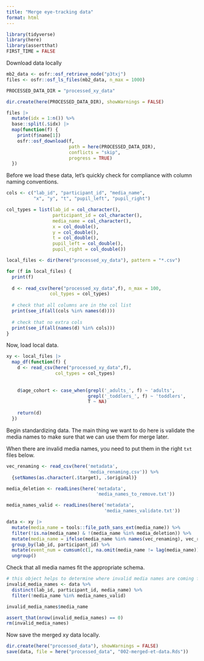 ```yaml
---
title: "Merge eye-tracking data"
format: html
---
```


```r
library(tidyverse)
library(here)
library(assertthat)
FIRST_TIME = FALSE
```

Download data locally

```r
mb2_data <- osfr::osf_retrieve_node("p3txj")
files <- osfr::osf_ls_files(mb2_data, n_max = 1000)

PROCESSED_DATA_DIR = "processed_xy_data"

dir.create(here(PROCESSED_DATA_DIR), showWarnings = FALSE)

files |>
  mutate(idx = 1:n()) %>%
  base::split(.$idx) |>
  map(function(f) {
    print(f$name[1])
    osfr::osf_download(f, 
                       path = here(PROCESSED_DATA_DIR), 
                       conflicts = "skip", 
                       progress = TRUE)
  })
```
Before we load these data, let's quickly check for compliance with column naming conventions. 

```r
cols <- c("lab_id", "participant_id", "media_name", 
          "x", "y", "t", "pupil_left", "pupil_right")

col_types = list(lab_id = col_character(),
                 participant_id = col_character(),
                 media_name = col_character(),
                 x = col_double(),
                 y = col_double(),
                 t = col_double(),
                 pupil_left = col_double(),
                 pupil_right = col_double())

local_files <- dir(here("processed_xy_data"), pattern = "*.csv")

for (f in local_files) {
  print(f)
  
  d <- read_csv(here("processed_xy_data",f), n_max = 100, 
                col_types = col_types)
  
  # check that all columns are in the col list
  print(see_if(all(cols %in% names(d))))
  
  # check that no extra cols
  print(see_if(all(names(d) %in% cols)))
}
```
Now, load local data.

```r
xy <- local_files |>
  map_df(function(f) {
    d <- read_csv(here("processed_xy_data",f),
                  col_types = col_types)
    
    
    d$age_cohort <- case_when(grepl('_adults_', f) ~ 'adults',
                              grepl('_toddlers_', f) ~ 'toddlers',
                              T ~ NA)
    
    return(d)
  })
```

Begin standardizing data. The main thing we want to do here is validate the media names to make sure that we can use them for merge later. 

When there are invalid media names, you need to put them in the right `txt` files below. 

```r
vec_renaming <- read_csv(here('metadata', 
                              'media_renaming.csv')) %>%
  {setNames(as.character(.$target), .$original)}

media_deletion <- readLines(here('metadata', 
                                 'media_names_to_remove.txt'))

media_names_valid <- readLines(here('metadata', 
                                    'media_names_validate.txt'))

data <- xy |>
  mutate(media_name = tools::file_path_sans_ext(media_name)) %>%
  filter(!is.na(media_name) & !(media_name %in% media_deletion)) %>% 
  mutate(media_name = ifelse(media_name %in% names(vec_renaming), vec_renaming[as.character(media_name)], media_name)) %>% 
  group_by(lab_id, participant_id) %>% 
  mutate(event_num = cumsum(c(1, na.omit(media_name != lag(media_name))))) %>% 
  ungroup()
```

Check that all media names fit the appropriate schema. 

```r
# this object helps to determine where invalid media names are coming from in cases where the fix is non-obvious
invalid_media_names <- data %>% 
  distinct(lab_id, participant_id, media_name) %>% 
  filter(!media_name %in% media_names_valid)

invalid_media_names$media_name

assert_that(nrow(invalid_media_names) == 0)
rm(invalid_media_names)
```

Now save the merged xy data locally.

```r
dir.create(here("processed_data"), showWarnings = FALSE)
save(data, file = here("processed_data", "002-merged-et-data.Rds"))
```

